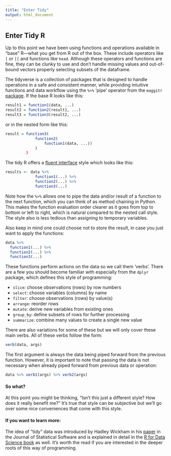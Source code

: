 ```yaml
---
title: "Enter Tidy"
output: html_document
---
```


## Enter Tidy R

Up to this point we have been using functions and operations available in "base" R---what you get from R out of the box. These include operators like `[` or `[[` and functions like `head`. Although these operators and functions are fine, they can be clunky to use and don't handle missing values and out-of-bound vectors properly selecting subsets of the dataframe.

The tidyverse is a collection of packages that is designed to handle operations in a safe and consistent manner, while providing intuitive functions and data workflow using the `%>%` 'pipe' operator from the `maggitr` [package](https://cran.r-project.org/web/packages/magrittr/vignettes/magrittr.html). If the base R looks like this:

```r
result1 = function1(data, ...)
result2 = function2(result1, ...)
result3 = function3(result2, ...)
```

or in the nested form like this:

```r
result = function3(
             function2(
                 function1(data, ...))
             )
         )
```

The tidy R offers a [fluent interface](https://www.martinfowler.com/bliki/FluentInterface.html) style which looks like this:

```r
results <- data %>%
             function1(...) %>%
             function2(...) %>%
             function3(...)
```

Note how the `%>%` allows one to pipe the data and/or result of a function to the next function, which you can think of as method chaining in Python. This makes the function evaluation order clearer as it goes from top to bottom or left to right, which is natural compared to the nested call style. The style also is less tedious than assigning to temporary variables. 

Also keep in mind one could choose not to store the result, in case you just want to apply the functions:

```r
data %>%
  function1(...) %>%
  function2(...) %>%
  function3(...)
```


These functions perform actions on the data so we call them 'verbs'. There are a few you should become familiar with especially from the `dplyr` package, which defines this style of programming:

- `slice`: choose observations (rows) by row numbers
- `select`: choose variables (columns) by name
- `filter`: choose observations (rows) by value(s)
- `arrange`: reorder rows
- `mutate`: derive new variables from existing ones
- `group_by`: define subsets of rows for further processing
- `summarize`: combine many values to create a single new value

There are also variations for some of these but we will only cover these main verbs. All of these verbs follow the form:

```r
verb(data, args)
```

The first argument is always the data being piped forward from the previous function. However, it is important to note that passing the data is not necessary when already piped forward from previous data or operation:

```r
data %>% verb1(args) %>% verb2(args)
```

#### So what?

At this point you might be thinking, "Isn't this just a different style? How does it really benefit me?" It's true that style can be subjective but we'll go over some nice conveniences that come with this style.

<!-- TODO: -->
<!-- - tibbles and how that helps: always return a dataframe which fixes the reducing dimension to a vector in base-R. -->

#### If you want to learn more:

The idea of "tidy" data was introduced by Hadley Wickham in his [paper](https://www.jstatsoft.org/article/view/v059i10) in the Journal of Statistical Software and is explained in detail in the [R for Data Science book](https://r4ds.had.co.nz/tidy-data.html) as well. It's worth the read if you are interested in the deeper roots of this way of programming.

